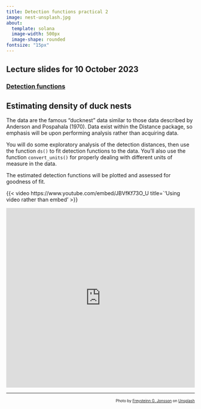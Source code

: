 ```yaml
---
title: Detection functions practical 2
image: nest-unsplash.jpg
about: 
  template: solana
  image-width: 500px
  image-shape: rounded
fontsize: "15px"
---
```


::: {.callout-tip}
## Lecture slides for 10 October 2023

### [Detection functions](../lectures/BlockB-22.pdf)
:::

## Estimating density of duck nests

The data are the famous "ducknest" data similar to those data described by Anderson and Pospahala (1970).  Data exist within the Distance package, so emphasis will be upon performing analysis rather than acquiring data.

You will do some exploratory analysis of the detection distances, then use the function `ds()` to fit detection functions to the data.  You'll also use the function `convert_units()` for properly dealing with different units of measure in the data.

The estimated detection functions will be plotted and assessed for goodness of fit.

<!--
<iframe width="560" height="315" src="https://www.youtube.com/embed/JBVfKf73O_U?si=XrItFfx_POC6ZxEw" title="Eric experiments with Loom and embed" frameborder="0" allow="accelerometer; autoplay; clipboard-write; encrypted-media; gyroscope; picture-in-picture; web-share" allowfullscreen></iframe>

-->

{{< video https://www.youtube.com/embed/JBVfKf73O_U
          title=`'Using video rather than embed'
>}}


<div style="position: relative; padding-bottom: 95.23809523809523%; height: 0;"><iframe src="https://www.loom.com/embed/4394ad0dcdea40a39de3d5141676ae45?sid=90029fea-3169-4b34-9324-03e8e1be8ecc" frameborder="0" webkitallowfullscreen mozallowfullscreen allowfullscreen style="position: absolute; top: 0; left: 0; width: 100%; height: 100%;"></iframe></div>

---
<p style="font-size: x-small; text-align:right">Photo by <a href="https://unsplash.com/@freys?utm_source=unsplash&utm_medium=referral&utm_content=creditCopyText">Freysteinn G. Jonsson</a> on <a href="https://unsplash.com/s/photos/duck-nests?utm_source=unsplash&utm_medium=referral&utm_content=creditCopyText">Unsplash</a></p>
  